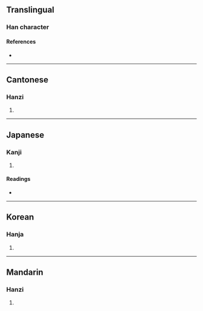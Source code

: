 {{character info/new}}
==Translingual==

===Han character===
{{Han char|rn=38|rad=女|as=11|sn=14|four=41427|canj=VMBS|ids=⿰女雩}}

====References====
* {{Han ref|kx=0270.230|dkj=06680|dj=0538.260|hdz=21076.110|uh=5AEE|ud=23278|bh=E16C|bd=57708}}

----

==Cantonese==

===Hanzi===
{{yue-hanzi|jyut=[[wu6]]|y=wu6}}

# {{rfdef|yue|sort=女11}}

----

==Japanese==

===Kanji===
{{ja-kanji|grade=|rs=女11}}

# {{rfdef|ja|sort=女11}}

====Readings====
* {{ja-readings|on=[[こ]] (ko), [[ご]] (go)|kun=[[おとめ]] (otome), [[みめよいさま]] (mimeyoisama), [[ほこる]] (hokoru)}}

----

==Korean==

===Hanja===
{{ko-hanja|hangeul=호|rv=ho|mr=ho}}

# {{rfdef|ko|sort=女11}}

----

==Mandarin==

===Hanzi===
{{cmn-hanzi|pin=[[hù]] ([[hu4]])|wg=hu<sup>4</sup>}}

# {{rfdef|cmn|sort=女11}}
